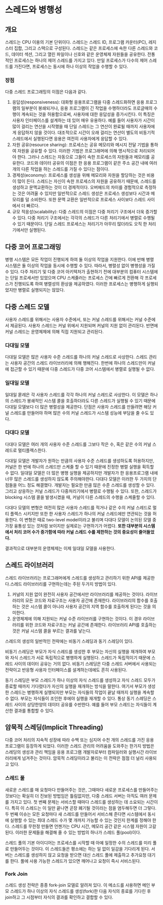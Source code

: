 
# 스레드와 병행성

## 개요

스레드는 CPU 이용의 기본 단위이다. 스레드는 스레드 ID, 프로그램 카운터(PC), 레지스터 집합,
그리고 스택으로 구성된다. 스레드는 같은 프로세스에 속한 다른 스레드와 코드, 데이터 섹션, 그리고
열린 파일이나 신호와 같은 운영체제 자원들을 공유한다. 전통적인 프로세스는 하나의 제어 스레드를 가지고 있다.
만일 프로세스가 다수의 제어 스레드를 가진다면, 프로세스는 동시에 하나 이상의 작업을 수행할 수 있다.

### 장점

다중 스레드 프로그래밍의 이점은 다음과 같다.

1. 응답성(responsiveness): 대화형 응용프로그램을 다중 스레드화하면 응용 프로그램의 일부분이 봉쇄되거나,
   응용 프로그램이 긴 작업을 수행하더라도 프로글매의 수행이 계속되는 것을 허용함으로써, 사용자에 대한 응답성을 증가시킨다.
   이 특징은 사용자 인터페이스를 설계하는 데 있어 매우 유용하다. 예를 들어 사용자가 시간이 많이 걸리는 연산을 시작했을 때
   단일 스레드는 그 연산이 완료될 때까지 사용자에게 응답하지 않을 것이다. 대조적으로 시간이 오래 걸리는 연산이 별도의 비동기적
   스레드에서 실행된다면 응용은 여전히 사용자에게 응답할 수 있다.
2. 자원 공유(resource sharing): 프로세스는 공유 메모리와 메시지 전달 기법을 통하여 자원을 공유할 수 있다. 이러한 기법은
   프로그래머에 의해 명시적으로 처리되어야 한다. 그러나 스레드는 자동으로 그들이 속한 프로세스의 자원들과 메모리를 공유한다. 코드와
   데이터 공유의 이점은 한 응용 프로그램이 같은 주소 공간 내에 여러 개의 다른 작업을 하는 스레드를 가질 수 있다는 점이다.
3. 경제성(economy): 프로세스를 생성을 위해 메모리와 자원을 할당하는 것은 비용이 많이 든다. 스레드는 자신이 속한 프로세스의 자원을
   공유하기 때문에, 스레드를 생성하고 문맥교환하는 것이 더 경제적이다. 오버헤드의 차이를 경험적으로 측정하는 것은 어려울 수 있지만
   일반적으로 스레드 생성은 프로세스 생성보다 시간과 메모리를 덜 소비한다. 또한 문맥 교환은 일반적으로 프로세스 사이보다 스레드 사이에서
   더 빠르다.
4. 규모 적응성(scalability): 다중 스레드의 이점은 다중 처리기 구조에서 더욱 증가할 수 있다. 다중 처리기 구조에서는 각각의 스레드가
   다른 처리기에서 병렬로 수행될 수 있기 때문이다. 단일 스레드 프로세스는 처리기가 아무리 많더라도 오직 한 처리기에서만 실행된다.

## 다중 코어 프로그래밍

병행 시스템은 모든 작업이 진행되게 하여 둘 이상의 작업을 지원한다. 이에 반해 병렬 시스템은 둘 이상의 작업을 동시에 수행할 수 있다.
따라서, 병렬성 없이 병행성을 가질 수 있다.
다주 처리기 및 다중 코어 아키텍처가 출현하기 전에 대부분의 컴퓨터 시스템에는 단일 프로세서만 있었으며 CPU 스케줄러는 프로세스 간에
빠르게 전환해 각 프로세스가 진행되도록 하여 병렬성의 환상을 제공하였다. 이러한 프로세스는 병행하게 실행되었지만 병렬로 실행되지는 않았다.

## 다중 스레드 모델

사용자 스레드를 위해서는 사용자 수준에서, 또는 커널 스레드를 위해서는 커널 수준에서 제공된다.
사용자 스레드는 커널 위에서 지원되며 커널의 지원 없이 관리된다. 반면에 커널 스레드는 운영체제에 의해
직접 지원되고 관리된다.

### 다대일 모델

다대일 모델은 많은 사용자 수준 스레드를 하나의 커널 스레드로 사상한다. 스레드 관리는 사용자 공간의 스레드 라이브러리에 의해 행해진다.
한번에 하나의 스레드만이 커널에 접근할 수 있기 때문에 다중 스레드가 다중 코어 시스템에서 병렬로 실행될 수 없다.

### 일대일 모델

일대일 몯레은 각 사용자 스레드를 각각 하나의 커널 스레드로 사상한다. 이 모델은 하나의 스레드가 봉쇄적인 시스템 콜을 호출하더라도 다른
스레드가 실행될 수 있기 때문에 다대일 모델보다 더 많은 병렬성을 제공한다. 단점은 사용자 스레드를 만들려면 해당 커널 스레드를 만들어야 하며
많은 수의 커널 스레드가 시스템 성능에 부담을 줄 수도 있다.

### 다대다 모델

다대다 모델은 여러 개의 사용자 수준 스레드를 그보다 작은 수, 혹은 같은 수의 커널 스레드로 멀티플렉스한다.

다대일 모델은 개발자가 원하는 만큼의 사용자 수준 스레드를 생성하도록 허용하지만, 커널은 한 번에 하나의 스레드만 스케줄 할 수 있기 때문에
진정한 병렬 실행을 획득할 수 없다. 일대일 모델은 더 많은 병행 실행을 제공하지만 개발자가 한 응용프로그램 내에 너무 많은 스레드를 생성하지 않도록
주의해야한다. 다대다 모델은 이러한 두 가지의 단점들을 어느 정도 해결했다. 개발자는 필요한 만큼 많은 수준 스레드를 생성할 수 있다. 그리고
상응하는 커널 스레드가 다중처리기에서 병렬로 수행될 수 있다. 또한, 스레드가 blocking 시스템 콜을 발생시켰을 때, 커널이 다른 스레드의 수행을
스케줄할 수 있다.

다대다 모델의 변형은 여전히 많은 사용자 스레드를 적거나 같은 수의 커널 스레드로 멀티 플렉스 시키지만 또한 한 사용자 스레드가 하나의 커널 스레드에만
연관되는 것을 허용한다. 이 변형은 때로 two-level model이라고 불리며 다대다 모델이 논의된 모델 중 가장 융통성 있는 것처럼 보이지만 실제로는
구현하기가 어렵다. **또한 대부분의 시스템에서 처리 코어 수가 증가함에 따라 커널 스레드 수를 제한하는 것의 중요성이 줄어들었다.**

결과적으로 대부분의 운영체제는 이제 일대일 모델을 사용한다.

## 스레드 라이브러리

스레드 라이브러리는 프로그래머에게 스레드를 생성하고 관리하기 위한 API를 제공한다.스레드 라이브러리를 구현하는데는 주된 두가지 방법이 있다.

1. 커널의 지원 없이 완전히 사용자 공간에서만 라이브러리를 제공하는 것이다. 라이브러리의 모든 코드와 자료구조는 사용자 공간에 존재한다.
   라이브러리의 함수를 호출하는 것은 시스템 콜이 아니라 사용자 공간의 지역 함수를 호출하게 된다는 것을 의미한다.
2. 운영체제에 의해 지원되는 커널 수준 라이브러를 구현하는 것이다. 이 경우 라이브러리를 위한 코드와 자료구조는 커널 공간에 존재한다.
   라이브러리 API를 호출하는 것은 커널 시스템 콜을 부르는 결과를 낳는다.

스레드의 생성의 일반적인 전략에는 비동기 스레딩과 동기 스레딩이 있다.

비동기 스레딩은 부모가 자식 스레드를 생성한 후 부모는 자신의 실행을 재개하여 부모와 자식 스레드가 서로 독립적으로 병행하게 실행된다. 스레드가
독립적이기 때문에 스레드 사이의 데이터 공유는 거의 없다. 비동기 스레딩은 다중 스레드 서버에서 사용되는 전략이고 반응형 사용자 인터페이스를
설계하는데에도 흔히 사용된다.

동기 스레딩은 부모 스레드가 하나 이상의 자식 스레드를 생성하고 자식 스레드 모두가 종료할 때까지 기다렸다가 자신의 실행을 재개하는 방식을 말한다.
여기서 부모가 생성한 스레드는 병행하게 실행되지만 부모는 자식들의 작업이 끝날 때까지 실행을 계속할 수 없다. 부모는 자식들이 조인한 후에야 실행을
재개할 수 있다. 통상 동기 스레딩은 스레드 사이의 상당한양의 데이터 공유를 수반한다. 예를 들어 부모 스레드는 자식들이 계산한 결과를 통합할 수 있다.

## 암묵적 스레딩(Implicit Threading)

다중 코어 처리의 지속적 성장에 따라 수백 또는 심지어 수천 개의 스레드를 가진 응용 프로그램이 등장하게 되었다.
이러한 스레드 관리의 어려움을 도와주는 한가지 방법은 스레딩의 생성과 관리 책임을 응용 프로그램 개발자로부터 컴파일러와 실행시간
라이브러리에게 넘겨주는 것이다. 암묵적 스레딩이라고 불리는 이 전략은 점점 더 널리 사용되고 있다.

### 스레드 풀

새로운 스레드를 매 요청마다 만들어주는 것은, 그때마다 새로운 프로세스를 만들어주는 것보다는 확실히 더 진보된 방법임은 틀림없지만,
다중 스레드 서버는 아직도 여러 문제를 가지고 있다. 첫 번째 문제는 서비스할 때마다 스레드를 생성하는 데 소요되는 시간이다.
특히 이 스레드는 이 일만 끝나면 곧장 폐기될 것이라는 점을 염두해두면 더 그렇다. 두 번째 이슈는 모든 요청마다 새 스레드를 만들어서
서비스해 준다면 시스템에서 동시에 실행할 수 있는 최대 스레드 수가 몇 개까지 가능할 수 있는 것인지 한계를 정해야 한다.
스레드를 무한정 만들면 언젠가는 CPU 시간, 메모리 공간 같은 시스템 자원이 고갈된다. 이러한 문제들을 해결해 줄 수 있는 방법의 하나가
스레드 풀(pool)이다.

스레드 풀의 기본 아이디어는 프로세스를 시작할 때 아예 일정한 수의 스레드를 미리 풀로 만들어두는 것이다. 이 스레드들은 평소에는 하는 일
없이 일감을 기다리게 된다. 서버는 스레드를 생성하지 않고 요청을 받으면 대신 스레드 풀에 제출하고 추가요청 대기를 한다.
풀에 사용 가능한 스레드가 있으면 깨어나고 요청이 즉시 서비스된다.

### Fork Join

스레드 생성 전략은 종종 fork-join 모델로 알려져 있다. 이 메소드를 사용하면 메인 부모 스레드가 하나 이상의
자식 스레드를 생성(fork)한 다음 자식의 종료를 기다린 후 join하고 그 시점부터 자식의 결과를 확인하고 결합할 수 있다.
